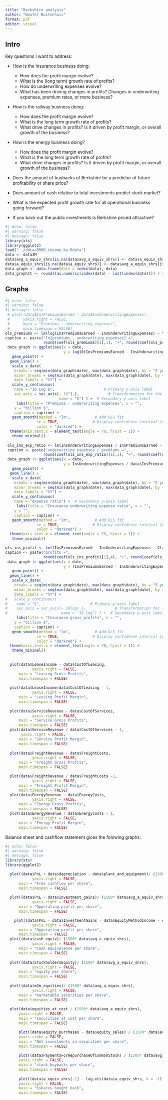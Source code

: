 ```yaml
---
title: "Berkshire analysis"
author: "Wouter Buitenhuis"
format: pdf
editor: visual
---
```


## Intro

Key questions I want to address:

-   How is the insurance business doing:

    -   How does the profit margin evolve?
    -   What is the (long term) growth rate of profits?
    -   How do underwriting expenses evolve?
    -   What has been driving changes in profits? Changes in underwriting expenses, premium rates, or more business?

-   How is the railway business doing:

    -   How does the profit margin evolve?
    -   What is the long term growth rate of profits?
    -   What drive changes in profits? Is it driven by profit margin, or overall growth of the business?

-   How is the energy business doing?

    -   How does the profit margin evolve?
    -   What is the long term growth rate of profits?
    -   What drive changes in profits? Is it driven by profit margin, or overall growth of the business?

-   Does the amount of buybacks of Berkshire be a predictor of future profitability or share price?

-   Does amount of cash relative to total investments predict stock market?

-   What is the expected profit growth rate for all operational business going forward?

-   If you back out the public investments is Berkshire priced attractive?

```r
#| echo: false
#| warning: false
#| message: false
library(xts)
library(ggplot2)
load("../data/BRKB_income_bu.Rdata")
data <- data3M
data$avg_a_equiv_shrs[is.na(data$avg_a_equiv_shrs)] <- data$a_equiv_shrs[is.na(data$avg_a_equiv_shrs)]
data$a_equiv_shrs[is.na(data$a_equiv_shrs)] <- data$avg_a_equiv_shrs[is.na(data$a_equiv_shrs)]
data_graph <- data.frame(date = index(data), data)
data_graph$t <- round((as.numeric(index(data) - last(index(data)))) / 365.25, digits = 2)

```

## Graphs

```r
#| echo: false
#| warning: false
#| message: false
 # plot((data$InsPremiumsEarned - data$InsUnderwritingExpenses),
 #      yaxis.right = FALSE,
 #      main = "Premiums - underwriting expenses",
 #      main.timespan = FALSE)
ols_premiums <- lm(log(InsPremiumsEarned - InsUnderwritingExpenses) ~ t, data = data_graph)
caption <- paste("ln[premiums - underwriting expenses] =", 
                 round(coef(ols_premiums)[1],1), "+", round(coef(ols_premiums)[2],3), "t")
 data_graph |> ggplot(aes(x = date, 
                          y = log10(InsPremiumsEarned - InsUnderwritingExpenses))) +
   geom_point() + 
  geom_line() +
   scale_x_date(
    breaks = seq(min(data_graph$date), max(data_graph$date), by = "5 year"),
    minor_breaks = seq(min(data_graph$date), max(data_graph$date), by = "year"),
    date_labels = "%Y") + 
   scale_y_continuous(
    name = "10 Log $",                      # Primary y-axis label
    sec.axis = sec_axis(~ 10^(.),             # Transformation for the secondary y-axis
                        name = "$") ) +  # Secondary y-axis label
     labs(title = "Premiums - underwriting expenses", x = "",
    y = "billion $",
    caption = caption) +
   geom_smooth(method = "lm",           # Add OLS fit
              se = TRUE,               # Display confidence interval (optional)
              color = "darkred") +  
  theme(axis.text.x = element_text(angle = 70, hjust = 1)) + 
   theme_minimal() 
  
 ols_ins_exp_ratio <- lm(InsUnderwritingExpenses / InsPremiumsEarned ~ t, data = data_graph)
 caption <- paste("underwriting expenses / premiums =", 
                 round(coef(ols_ins_exp_ratio)[1],3), "+", round(coef(ols_ins_exp_ratio)[2],4), "t")
 data_graph |> ggplot(aes(x = date, 
                          y = InsUnderwritingExpenses / data$InsPremiumsEarned)) +
   geom_point() + 
  geom_line() +
   scale_x_date(
    breaks = seq(min(data_graph$date), max(data_graph$date), by = "5 year"),
    minor_breaks = seq(min(data_graph$date), max(data_graph$date), by = "year"),
    date_labels = "%Y") + 
   scale_y_continuous(
    name = "expense ratio") +  # Secondary y-axis label
     labs(title = "Insurance underwriting expense ratio", x = "",
    y = "",
    caption = caption) +
   geom_smooth(method = "lm",           # Add OLS fit
              se = TRUE,               # Display confidence interval (optional)
              color = "darkred") +  
  theme(axis.text.x = element_text(angle = 70, hjust = 1)) + 
   theme_minimal() 

ols_ins_profit <- lm((InsPremiumsEarned - InsUnderwritingExpenses - ClaimsPropertyLiability- PolicyHolderBenefits)/ 10^9 ~ t, data = data_graph)
caption <- paste("profits =", 
                 round(coef(ols_ins_profit)[1],4), "+", round(coef(ols_ins_profit)[2],4), "t")
 data_graph |> ggplot(aes(x = date, 
                          y = (InsPremiumsEarned - InsUnderwritingExpenses - ClaimsPropertyLiability - PolicyHolderBenefits)/ 10^9)) +
   geom_point() + 
  geom_line() +
   scale_x_date(
    breaks = seq(min(data_graph$date), max(data_graph$date), by = "5 year"),
    minor_breaks = seq(min(data_graph$date), max(data_graph$date), by = "year"),
    date_labels = "%Y") + 
#   scale_y_continuous(
#    name = "$",                      # Primary y-axis label
#    sec.axis = sec_axis(~ 10log(.),             # Transformation for the secondary y-axis
#                        name = "10 log") ) +  # Secondary y-axis label
     labs(title = "Insurance gross profits", x = "",
    y = "billion $",
    caption = caption) +
   geom_smooth(method = "lm",           # Add OLS fit
              se = TRUE,               # Display confidence interval (optional)
              color = "darkred") +  
  theme(axis.text.x = element_text(angle = 70, hjust = 1)) + 
   theme_minimal() 
    
    
  plot(data$LeaseIncome - data$CostOfLeasing,
            yaxis.right = FALSE,
      main = "Leasing Gross Profits",
      main.timespan = FALSE)
  
  plot(data$LeaseIncome/data$CostOfLeasing - 1,
            yaxis.right = FALSE,
      main = "Leasing Profit Margin",
      main.timespan = FALSE)
  
  plot(data$ServiceRevenue - data$CostOfServices,
            yaxis.right = FALSE,
      main = "Service Gross Profits",
      main.timespan = FALSE)
  plot(data$ServiceRevenue / data$CostOfServices - 1,
       yaxis.right = FALSE,
      main = "Service Profit Margin",
      main.timespan = FALSE)
  
  plot(data$FreightRevenue - data$FreightCosts,
            yaxis.right = FALSE,
      main = "Freight Gross Profits",
      main.timespan = FALSE)

  plot(data$FreightRevenue / data$FreightCosts -1,
            yaxis.right = FALSE,
      main = "Freight Profit Margin",
      main.timespan = FALSE)
  plot(data$EnergyRevenue - data$EnergyCosts,
            yaxis.right = FALSE,
      main = "Energy Gross Profits",
      main.timespan = FALSE)
  plot(data$EnergyRevenue / data$EnergyCosts - 1,
            yaxis.right = FALSE,
      main = "Energy Profit Margin",
      main.timespan = FALSE)
```

Balance sheet and cashflow statement gices the folowing graphs:
```r
#| echo: false
#| warning: false
#| message: false
library(xts)
library(ggplot2)

  plot((data$PnL + data$depreciation - data$plant_and_equipment)/ (1500* data$avg_a_equiv_shrs),
            yaxis.right = FALSE,
      main = "Free cashflow per share",
      main.timespan = FALSE)
  
  plot((data$PnL - data$investment_gains)/ (1500* data$avg_a_equiv_shrs),
            yaxis.right = FALSE,
      main = "Opperating profit per share",
      main.timespan = FALSE)

    plot((data$PnL - data$InvestmentGains - data$EquityMethodIncome - data$InterestDividendIncome + data$InterestExpense)/ (1500* data$avg_a_equiv_shrs),
            yaxis.right = FALSE,
      main = "Opperating profit per share",
      main.timespan = FALSE)
  plot((data$cash_equiv)/ (1500* data$avg_a_equiv_shrs),
            yaxis.right = FALSE,
      main = "Cash equivalence per share",
      main.timespan = FALSE)
  
  plot((data$StockholdersEquity)/ (1500* data$avg_a_equiv_shrs),
            yaxis.right = FALSE,
      main = "equity per share",
      main.timespan = FALSE)
  
  plot((data$m2m_equities)/ (1500* data$avg_a_equiv_shrs),
            yaxis.right = FALSE,
      main = "marketable securities per share",
      main.timespan = FALSE)
  
  plot(data$equities_at_cost / (1500* data$avg_a_equiv_shrs),
      yaxis.right = FALSE,
      main = "securities at cost per share",
      main.timespan = FALSE)

      plot((data$equity_purchases - data$equity_sales) / (1500* data$avg_a_equiv_shrs),
      yaxis.right = FALSE,
      main = "Net investments in securities per share",
      main.timespan = FALSE)
    
      plot((data$PaymentsForRepurchaseOfCommonStock) / (1500* data$avg_a_equiv_shrs),
      yaxis.right = FALSE,
      main = "stock buybacks per share",
      main.timespan = FALSE)
      
      plot((data$a_equiv_shrs[-1] - lag.xts(data$a_equiv_shrs, k = -1)) / (1500* data$avg_a_equiv_shrs),
      yaxis.right = FALSE,
      main = "%shares bought back",
      main.timespan = FALSE)
      
```